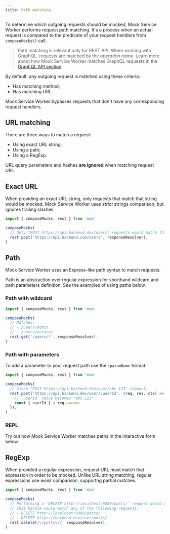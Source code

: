 ```yaml
---
title: Path matching
---
```


To determine which outgoing requests should be mocked, Mock Service Worker performs request path matching. It's a process when an actual request is compared to the predicate of your request handlers from `composeMocks()` call.

> Path matching is relevant only for REST API. When working with GraphQL, requests are matched by the _operation name_. Learn more about how Mock Service Worker matches GraphQL requests in the [GraphQL API section](/docs/api/graphql).

By default, any outgoing request is matched using these criteria:

- Has matching method;
- Has matching URL.

<Hint>
  Mock Service Worker bypasses requests that don't have any corresponding
  request handlers.
</Hint>

## URL matching

There are three ways to match a request:

- Using exact URL string;
- Using a path;
- Using a RegExp.

<Hint mode="warning">
  URL query parameters and hashes <strong>are ignored</strong> when matching
  request URL.
</Hint>

## Exact URL

When providing an exact URL string, only requests that match that string would be mocked. Mock Service Worker uses _strict_ strings comparison, but ignores trailing slashes.

```js showLineNumbers focusedLines=5
import { composeMocks, rest } from 'msw'

composeMocks(
  // Only "POST https://api.backend.dev/users" requests would match this handler
  rest.post('https://api.backend.com/users', responseResolver),
)
```

## Path

Mock Service Worker uses an Express-like path syntax to match requests.

Path is an abstraction over regular expression for shorthand wildcard and path parameters definition. See the examples of using paths below.

### Path with wildcard

```js showLineNumbers focusedLines=7
import { composeMocks, rest } from 'msw'

composeMocks(
  // Matches:
  // - /users/admin
  // - /users/octocat
  rest.get('/users/*', responseResolver),
)
```

### Path with parameters

To add a parameter to your request path use the `:paramName` format.

```js  showLineNumbers focusedLines=5
import { composeMocks, rest } from 'msw'

composeMocks(
  // Given "POST https://api.backend.dev/user/abc-123" request,
  rest.post('https://api.backend.dev/user/:userId', (req, res, ctx) => {
    // `userId` value becomes "abc-123"
    const { userId } = req.params
  }),
)
```

### REPL

Try out how Mock Service Worker matches paths in the interactive form below.

<PathMatchPreview path="/user/:userId" url="/user/0251e7ac" />

## RegExp

When provided a regular expression, request URL must match that expression in order to be mocked. Unlike URL string matching, regular expressions use _weak_ comparison, supportng partial matches.

```js showLineNumbers focusedLines=8
import { composeMocks, rest } from 'msw'

composeMocks(
  // Performing a `DELETE http://localhost:8080/posts/` request would match this handler.
  // This handle would match any of the following requests:
  // - DELETE http://localhost:8080/posts/
  // - DELETE https://backend.dev/user/posts/
  rest.delete(/\/posts\//, responseResolver),
)
```
